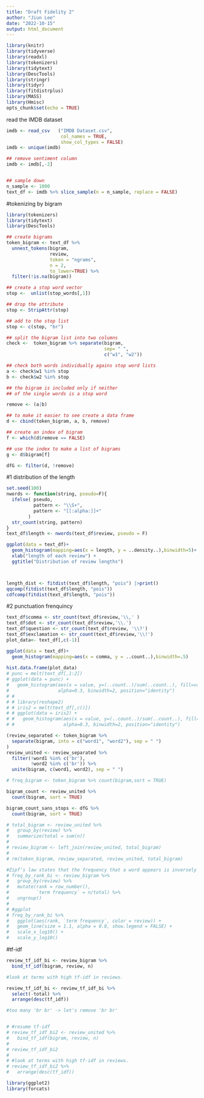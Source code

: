 ```yaml
---
title: "Draft Fidelity 2"
author: "Jiun Lee"
date: "2022-10-15"
output: html_document
---
```


```r
library(knitr)
library(tidyverse)
library(readxl)
library(tokenizers)
library(tidytext)
library(DescTools)
library(stringr)
library(tidyr)
library(fitdistrplus)
library(MASS)
library(Hmisc)
opts_chunk$set(echo = TRUE)
```

read the IMDB dataset

```r
imdb <- read_csv   ("IMDB Dataset.csv", 
                    col_names = TRUE,
                    show_col_types = FALSE)
imdb <- unique(imdb)

## remove sentiment column
imdb <- imdb[,-2]


## sample down
n_sample <- 1000
text_df <- imdb %>% slice_sample(n = n_sample, replace = FALSE)

```


#tokenizing by bigram

```r
library(tokenizers)
library(tidytext)
library(DescTools)

## create bigrams
token_bigram <- text_df %>% 
  unnest_tokens(bigram, 
                review, 
                token = "ngrams", 
                n = 2, 
                to_lower=TRUE) %>% 
  filter(!is.na(bigram))

## create a stop word vector
stop <-  unlist(stop_words[,1])

## drop the attribute
stop <- StripAttr(stop)

## add to the stop list
stop <- c(stop, "br")

## split the bigram list into two columns
check <-  token_bigram %>% separate(bigram, 
                                    sep= " ", 
                                    c("w1", "w2"))

## check both words individually agains stop word lists
a <- check$w1 %in% stop
b <- check$w2 %in% stop

## the bigram is included only if neither 
## of the single words is a stop word

remove <- (a|b)

## to make it easier to see create a data frame
d <- cbind(token_bigram, a, b, remove)

## create an index of bigram
f <- which(d$remove == FALSE)

## use the index to make a list of bigrams
g <- d$bigram[f]

dfG <- filter(d, !remove)

```

#1 distribution of the length
```r
set.seed(100)
nwords <- function(string, pseudo=F){
  ifelse( pseudo, 
          pattern <- "\\S+", 
          pattern <- "[[:alpha:]]+" 
        )
  str_count(string, pattern)
}
text_df$length <- nwords(text_df$review, pseudo = F)

ggplot(data = text_df)+
  geom_histogram(mapping=aes(x = length, y = ..density..),binwidth=5)+
  xlab("length of each review") +
  ggtitle("Distribution of review lengths")



length_dist <- fitdist(text_df$length, "pois") |>print()
qqcomp(fitdist(text_df$length, "pois"))
cdfcomp(fitdist(text_df$length, "pois"))


```


#2 punctuation frenquincy
```r
text_df$comma <- str_count(text_df$review,'\\,' )
text_df$dot <- str_count(text_df$review,'\\.')
text_df$question <- str_count(text_df$review, '\\?')
text_df$exclamation <- str_count(text_df$review,'\\!')
plot_data<- text_df[,c(-1)]

ggplot(data = text_df)+
  geom_histogram(mapping=aes(x = comma, y = ..count..),binwidth=.5)
  
hist.data.frame(plot_data)
# punc = melt(text_df[,1:2])
# ggplot(data = punc) +
#   geom_histogram(aes(x = value, y=(..count..)/sum(..count..), fill=variable), 
#                  alpha=0.3, binwidth=2, position="identity")
# # 
# # library(reshape2)
# # iris2 = melt(text_df[,c()])
# # ggplot(data = iris2) +
# #   geom_histogram(aes(x = value, y=(..count..)/sum(..count..), fill=variable), 
# #                  alpha=0.3, binwidth=2, position="identity")
```



```r
(review_separated <- token_bigram %>%  
  separate(bigram, into = c("word1", "word2"), sep = " ")
)
review_united <- review_separated %>%
  filter(!word1 %in% c('br'),
         !word2 %in% c('br')) %>%
  unite(bigram, c(word1, word2), sep = " ")

# freq_bigram <- token_bigram %>% count(bigram,sort = TRUE)

bigram_count <- review_united %>%
  count(bigram, sort = TRUE)

bigram_count_sans_stops <- dfG %>%
  count(bigram, sort = TRUE)

# total_bigram <- review_united %>% 
#   group_by(review) %>% 
#   summarize(total = sum(n))
# 
# review_bigram <- left_join(review_united, total_bigram)
# 
# rm(token_bigram, review_separated, review_united, total_bigram)

#Zipf’s law states that the frequency that a word appears is inversely proportional to its rank.
# freq_by_rank_bi <- review_bigram %>% 
#   group_by(review) %>% 
#   mutate(rank = row_number(), 
#          `term frequency` = n/total) %>%
#   ungroup()
# 
# #ggplot
# freq_by_rank_bi %>% 
#   ggplot(aes(rank, `term frequency`, color = review)) + 
#   geom_line(size = 1.1, alpha = 0.8, show.legend = FALSE) + 
#   scale_x_log10() +
#   scale_y_log10()
```

#tf-idf
```r
review_tf_idf_bi <- review_bigram %>%
  bind_tf_idf(bigram, review, n)

#look at terms with high tf-idf in reviews.

review_tf_idf_bi <- review_tf_idf_bi %>%
  select(-total) %>%
  arrange(desc(tf_idf))

#too many 'br br' -> let's remove 'br br'


# #resume tf-idf
# review_tf_idf_bi2 <- review_united %>%
#   bind_tf_idf(bigram, review, n)
# 
# review_tf_idf_bi2 
# 
# #look at terms with high tf-idf in reviews.
# review_tf_idf_bi2 %>%
#   arrange(desc(tf_idf))

library(ggplot2)
library(forcats)


```

```r


```
